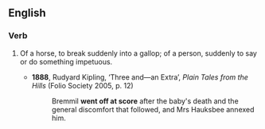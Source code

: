 ==English==

===Verb===
{{head|en|verb}}

# {{lb|en|idiomatic}} Of a horse, to break suddenly into a gallop; of a person, suddenly to say or do something impetuous.
#* '''1888''', Rudyard Kipling, ‘Three and—an Extra’, ''Plain Tales from the Hills'' (Folio Society 2005, p. 12)
#*: Bremmil '''went off at score''' after the baby's death and the general discomfort that followed, and Mrs Hauksbee annexed him.